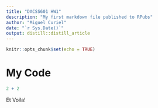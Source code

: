 ```yaml
---
title: "DACSS601 HW1"
description: "My first markdown file published to RPubs"
author: "Miguel Curiel"
date: "`r Sys.Date()`"
output: distill::distill_article
---
```


```r
knitr::opts_chunk$set(echo = TRUE)
```

# My Code

```r
2 + 2
```

Et Voila!
